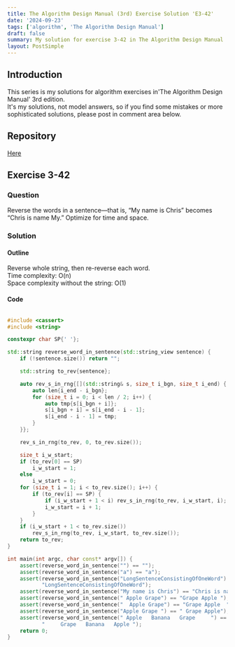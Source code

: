 ```yaml
---
title: The Algorithm Design Manual (3rd) Exercise Solution 'E3-42'
date: '2024-09-23'
tags: ['algorithm', 'The Algorithm Design Manual']
draft: false
summary: My solution for exercise 3-42 in The Algorithm Design Manual
layout: PostSimple
---
```


<TOCInline toc={props.toc} toHeading={5} asDisclosure={true} />

## Introduction

This series is my solutions for algorithm exercises in'The Algorithm Design Manual' 3rd edition.  
It's my solutions, not model answers, so if you find some mistakes or more sophisticated solutions, please post in comment area below.

## Repository

[Here](https://github.com/dede-20191130/tadm-solutions)

## Exercise 3-42

### Question

Reverse the words in a sentence—that is, “My name is Chris” becomes “Chris
is name My.” Optimize for time and space.

### Solution

#### Outline

Reverse whole string, then re-reverse each word.  
Time complexity: O(n)  
Space complexity without the string: O(1)

#### Code

```cpp

#include <cassert>
#include <string>

constexpr char SP{' '};

std::string reverse_word_in_sentence(std::string_view sentence) {
    if (!sentence.size()) return "";

    std::string to_rev{sentence};

    auto rev_s_in_rng{[](std::string& s, size_t i_bgn, size_t i_end) {
        auto len{i_end - i_bgn};
        for (size_t i = 0; i < len / 2; i++) {
            auto tmp{s[i_bgn + i]};
            s[i_bgn + i] = s[i_end - i - 1];
            s[i_end - i - 1] = tmp;
        }
    }};

    rev_s_in_rng(to_rev, 0, to_rev.size());

    size_t i_w_start;
    if (to_rev[0] == SP)
        i_w_start = 1;
    else
        i_w_start = 0;
    for (size_t i = 1; i < to_rev.size(); i++) {
        if (to_rev[i] == SP) {
            if (i_w_start + 1 < i) rev_s_in_rng(to_rev, i_w_start, i);
            i_w_start = i + 1;
        }
    }
    if (i_w_start + 1 < to_rev.size())
        rev_s_in_rng(to_rev, i_w_start, to_rev.size());
    return to_rev;
}

int main(int argc, char const* argv[]) {
    assert(reverse_word_in_sentence("") == "");
    assert(reverse_word_in_sentence("a") == "a");
    assert(reverse_word_in_sentence("LongSentenceConsistingOfOneWord") ==
           "LongSentenceConsistingOfOneWord");
    assert(reverse_word_in_sentence("My name is Chris") == "Chris is name My");
    assert(reverse_word_in_sentence(" Apple Grape") == "Grape Apple ");
    assert(reverse_word_in_sentence("  Apple Grape") == "Grape Apple  ");
    assert(reverse_word_in_sentence("Apple Grape ") == " Grape Apple");
    assert(reverse_word_in_sentence(" Apple   Banana   Grape     ") ==
           "     Grape   Banana   Apple ");
    return 0;
}

```
